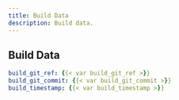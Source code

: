 ```yaml
---
title: Build Data
description: Build data.
---
```


## Build Data

```yaml
build_git_ref: {{< var build_git_ref >}}
build_git_commit: {{< var build_git_commit >}}
build_timestamp: {{< var build_timestamp >}}
```
